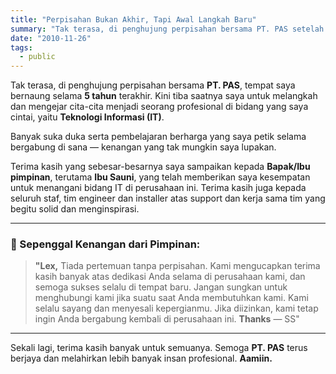 ```yaml
---
title: "Perpisahan Bukan Akhir, Tapi Awal Langkah Baru"
summary: "Tak terasa, di penghujung perpisahan bersama PT. PAS setelah lima tahun perjalanan penuh makna, kini saatnya saya melangkah untuk mengejar cita-cita menjadi profesional di bidang IT."
date: "2010-11-26"
tags:
  - public
---
```


Tak terasa, di penghujung perpisahan bersama **PT. PAS**, tempat saya bernaung selama **5 tahun** terakhir. Kini tiba saatnya saya untuk melangkah dan mengejar cita-cita menjadi seorang profesional di bidang yang saya cintai, yaitu **Teknologi Informasi (IT)**.

Banyak suka duka serta pembelajaran berharga yang saya petik selama bergabung di sana — kenangan yang tak mungkin saya lupakan.

Terima kasih yang sebesar-besarnya saya sampaikan kepada **Bapak/Ibu pimpinan**, terutama **Ibu Sauni**, yang telah memberikan saya kesempatan untuk menangani bidang IT di perusahaan ini. Terima kasih juga kepada seluruh staf, tim engineer dan installer atas support dan kerja sama tim yang begitu solid dan menginspirasi.

---

### 📝 Sepenggal Kenangan dari Pimpinan:

> **"Lex,**
> Tiada pertemuan tanpa perpisahan.
> Kami mengucapkan terima kasih banyak atas dedikasi Anda selama di perusahaan kami, dan semoga sukses selalu di tempat baru.
> Jangan sungkan untuk menghubungi kami jika suatu saat Anda membutuhkan kami.
> Kami selalu sayang dan menyesali kepergianmu.
> Jika diizinkan, kami tetap ingin Anda bergabung kembali di perusahaan ini.
> **Thanks**
> — SS"

---

Sekali lagi, terima kasih banyak untuk semuanya.
Semoga **PT. PAS** terus berjaya dan melahirkan lebih banyak insan profesional.
**Aamiin.**

